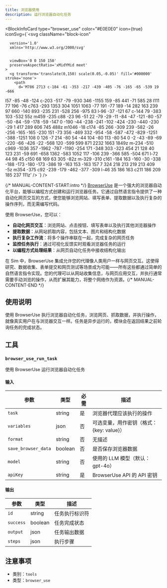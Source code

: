 ```yaml
---
title: 浏览器使用
description: 运行浏览器自动化任务
---
```



<BlockInfoCard 
  type="browser_use"
  color="#E0E0E0"
  icon={true}
  iconSvg={`<svg className="block-icon"
      
      version='1.0'
      xmlns='http://www.w3.org/2000/svg'
      
      
      viewBox='0 0 150 150'
      preserveAspectRatio='xMidYMid meet'
    >
      <g transform='translate(0,150) scale(0.05,-0.05)' fill='#000000' stroke='none'>
        <path
          d='M786 2713 c-184 -61 -353 -217 -439 -405 -76 -165 -65 -539 19 -666
l57 -85 -48 -124 c-203 -517 -79 -930 346 -1155 159 -85 441 -71 585 28 l111
77 196 -76 c763 -293 1353 304 1051 1063 -77 191 -77 189 -14 282 163 239 97
660 -140 893 -235 231 -528 256 -975 83 l-96 -37 -121 67 c-144 79 -383 103
-532 55z m459 -235 c88 -23 96 -51 22 -79 -29 -11 -84 -47 -121 -80 -57 -50
-84 -59 -178 -59 -147 0 -190 -44 -238 -241 -102 -424 -230 -440 -230 -29 1
417 289 606 745 488z m1046 -18 c174 -85 266 -309 239 -582 -26 -256 -165
-165 -230 151 -73 356 -469 332 -954 -58 -587 -472 -829 -1251 -388 -1251 108
0 126 -7 214 -80 54 -44 104 -80 113 -80 54 0 -2 -43 -89 -69 -220 -66 -426
-22 -568 120 -599 599 871 2232 1663 1849z m-234 -510 c969 -1036 357 -1962
-787 -1190 -254 171 -348 303 -323 454 21 128 40 123 231 -59 691 -658 1362
-583 1052 117 -106 239 -366 585 -504 671 l-72 44 98 45 c150 68 169 63 305
-82z m-329 -310 c161 -184 163 -160 -30 -338 -188 -173 -180 -173 -386 19
-163 153 -163 157 7 324 218 213 219 213 409 -5z m354 -375 c92 -239 -179
-462 -377 -309 l-46 35 186 163 c211 186 209 185 237 111z'
        />
      </g>
    </svg>`}
/>

{/* MANUAL-CONTENT-START:intro */}
[BrowserUse](https://browser-use.com/) 是一个强大的浏览器自动化平台，能够以编程方式创建和运行浏览器任务。它通过自然语言指令提供了一种自动化网页交互的方式，使您能够浏览网站、填写表单、提取数据以及执行复杂的操作序列，而无需编写代码。

使用 BrowserUse，您可以：

- **自动化网页交互**：浏览网站、点击按钮、填写表单以及执行其他浏览器操作
- **提取数据**：从网站抓取内容，包括文本、图片和结构化数据
- **执行复杂工作流**：将多个操作串联在一起，完成复杂的网页任务
- **监控任务执行**：通过可视化反馈实时观看浏览器任务的运行
- **以编程方式处理结果**：从网页自动化任务中接收结构化输出

在 Sim 中，BrowserUse 集成允许您的代理像人类用户一样与网页交互。这使得研究、数据收集、表单提交和网页测试等场景成为可能——所有这些都通过简单的自然语言指令实现。您的代理可以从网站收集信息，与网页应用交互，并执行通常需要手动浏览的操作，从而扩展其能力，将整个网络作为资源。{/* MANUAL-CONTENT-END */}

## 使用说明

使用 BrowserUse 执行浏览器自动化任务，浏览网页、抓取数据，并执行操作，就像真实用户在与浏览器交互一样。任务是异步运行的，模块会在返回结果之前轮询任务的完成状态。

## 工具

### `browser_use_run_task`

使用 BrowserUse 运行浏览器自动化任务

#### 输入

| 参数 | 类型 | 必需 | 描述 |
| --------- | ---- | -------- | ----------- |
| `task` | string | 是 | 浏览器代理应该执行的操作 |
| `variables` | json | 否 | 可选变量，用作密钥（格式：\{key: value\}） |
| `format` | string | 否 | 无描述 |
| `save_browser_data` | boolean | 否 | 是否保存浏览器数据 |
| `model` | string | 否 | 使用的 LLM 模型（默认：gpt-4o） |
| `apiKey` | string | 是 | BrowserUse API 的 API 密钥 |

#### 输出

| 参数 | 类型 | 描述 |
| --------- | ---- | ----------- |
| `id` | string | 任务执行标识符 |
| `success` | boolean | 任务完成状态 |
| `output` | json | 任务输出数据 |
| `steps` | json | 执行步骤 |

## 注意事项

- 类别：`tools`
- 类型：`browser_use`
